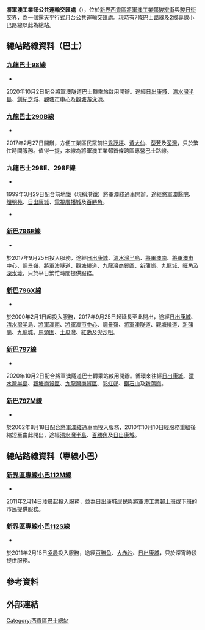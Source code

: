 
{{Infobox HK Bus terminus 
| name=將軍澳工業邨公共運輸交匯處
| engname=Tseung Kwan O Industrial Estate Public Transport Interchange
| district=[[西貢區|西貢區]]
| street=[[新界|新界]][[西貢區|西貢區]][[將軍澳工業邨|將軍澳工業邨]][[駿宏街|駿宏街]]與[[駿日街|駿日街]]交界
| coordinates=
| opendate={{start date and age|1999|3|26}}<ref>巴士總站禁區實施詳見第1667號公告，香港特別行政區政府憲報第03卷第12期，1999年3月26日。</ref><ref>公共小型巴士（專線）服務總站禁區實施詳見第1668號公告，香港特別行政區政府憲報第03卷第12期，1999年3月26日。</ref>
| terminate= [[九龍巴士|九龍巴士]]<br>[[九龍巴士98線|98]]、[[九龍巴士290B線|290B]]、[[九龍巴士298E線|298E、298F]]<br>[[新巴|新巴]]<br><!--[[新巴793線|793]]、[[新巴795P線|795P]]、-->[[新巴796E線|796E]]、[[新巴796X線|796X]]、[[新巴797線|797]]（特別班次）、[[新巴797M線|797M]]<!--[[新巴798P線|798P]]、[[新巴798X線|798X]]--><br>[[香港小巴|專線小巴]]<br>[[新界區專線小巴112M線|112M]]、[[新界區專線小巴112S線|112S]]
| nearbystreets=[[駿宏街|駿宏街]]、[[駿日街|駿日街]]
| nearbysights=[[將軍澳工業邨|將軍澳工業邨]]
| notes= 
| bgcolor=green 
| fontcolor=white 
}}
'''將軍澳工業邨公共運輸交匯處'''（{{lang-en|Tseung Kwan O Industrial Estate Public Transport Interchange}}），位於[[新界|新界]][[西貢區|西貢區]][[將軍澳工業邨|將軍澳工業邨]][[駿宏街|駿宏街]]與[[駿日街|駿日街]]交界，為一個露天平行式月台公共運輸交匯處。現時有7條巴士路線及2條專線小巴路線以此為總站。

==總站路線資料（巴士）==
===[[九龍巴士98線|九龍巴士98線]]===
*{{HK Bus Route KLNT|98|inline}}
2020年10月2日配合將軍澳隧道巴士轉乘站啟用開辦。途經[[日出康城|日出康城]]、[[清水灣半島_(住宅)|清水灣半島]]、[[創紀之城|創紀之城]]、[[觀塘市中心|觀塘市中心]]及[[觀塘游泳池|觀塘游泳池]]。

===[[九龍巴士290B線|九龍巴士290B線]]===
*{{HK Bus Route KLNT|290B|inline}}
2017年2月27日開辦，方便工業區民眾前往[[秀茂坪|秀茂坪]]、[[黃大仙_(香港地方)|黃大仙]]、[[葵芳|葵芳]]及[[荃灣|荃灣]]，只於繁忙時間服務。值得一提，本線為將軍澳工業邨首條跨區專營巴士路線。

===九龍巴士298E、298F線===
;{{KMB|298E}}
*{{HK Bus Route KLNT|298E|inline}}
1999年3月29日配合前地鐵（現稱港鐵）將軍澳綫通車開辦。途經[[將軍澳醫院|將軍澳醫院]]、[[煜明苑|煜明苑]]、[[日出康城|日出康城]]、[[電視廣播城|電視廣播城]]及[[百勝角|百勝角]]。

;{{KMB|298F}}
*{{HK Bus Route KLNT|298F|inline}}

<!--===[[新巴793線|新巴793線]]===
*{{HK Bus Route KLNT|793|inline}}
===[[新巴795P線|新巴795P線]]===
*{{HK Bus Route KLNT|795P|inline}}-->

===[[新巴796E線|新巴796E線]]===
*{{HK Bus Route KLNT|796E|inline}}
於2017年9月25日投入服務，途經[[日出康城|日出康城]]、[[清水灣半島_(住宅)|清水灣半島]]、[[將軍澳南|將軍澳南]]、[[將軍澳市中心|將軍澳市中心]]、[[調景嶺|調景嶺]]、[[將軍澳隧道|將軍澳隧道]]、[[觀塘繞道|觀塘繞道]]、[[九龍灣商貿區|九龍灣商貿區]]、[[新蒲崗|新蒲崗]]、[[九龍城|九龍城]]、[[旺角|旺角]]及[[深水埗|深水埗]]，只於平日繁忙時間提供服務。

===[[新巴796X線|新巴796X線]]===
*{{HK Bus Route KLNT|796X|inline}}
於2000年2月1日起投入服務，2017年9月25日起延長至此開出，途經[[日出康城|日出康城]]、[[清水灣半島_(住宅)|清水灣半島]]、[[將軍澳南|將軍澳南]]、[[將軍澳市中心|將軍澳市中心]]、[[調景嶺|調景嶺]]、[[將軍澳隧道|將軍澳隧道]]、[[觀塘繞道|觀塘繞道]]、[[新蒲崗|新蒲崗]]、[[九龍城|九龍城]]、[[馬頭圍|馬頭圍]]、[[土瓜灣|土瓜灣]]、[[紅磡|紅磡]]及[[尖沙咀|尖沙咀]]。

===[[新巴797線|新巴797線]]===
*{{HK Bus Route KLNT|797|special1}}
2020年10月2日配合將軍澳隧道巴士轉乘站啟用開辦。循環來往經[[日出康城|日出康城]]、[[清水灣半島_(住宅)|清水灣半島]]、[[觀塘商貿區|觀塘商貿區]]、[[九龍灣商貿區|九龍灣商貿區]]、[[彩虹邨|彩虹邨]]、[[鑽石山|鑽石山]]及[[新蒲崗|新蒲崗]]。

===[[新巴797M線|新巴797M線]]===
*{{HK Bus Route KLNT|797M|inline}}
於2002年8月18日配合[[將軍澳綫|將軍澳綫]]通車而投入服務，2010年10月10日經服務重組後縮短至由此開出，途經[[清水灣半島_(住宅)|清水灣半島]]、[[百勝角|百勝角]]及[[日出康城|日出康城]]。
<!--===[[新巴798P線|新巴798P線]]===
*{{HK Bus Route KLNT|798P|inline}}
===[[新巴798X線|新巴798X線]]===
*{{HK Bus Route KLNT|798X|inline}}-->

==總站路線資料（專線小巴）==
===[[新界區專線小巴112M線|新界區專線小巴112M線]]===
*{{HK MiniBus Route NT Show:112M|format=inline}}
2011年2月14日[[凌晨|凌晨]]起投入服務，並為日出康城居民與將軍澳工業邨上班或下班的市民提供服務。

===[[新界區專線小巴112S線|新界區專線小巴112S線]]===
*{{HK MiniBus Route NT Show:112S|format=inline}}
於2011年2月15日[[凌晨|凌晨]]投入服務，途經[[百勝角|百勝角]]、[[大赤沙|大赤沙]]、[[日出康城|日出康城]]，只於深宵時段提供服務。

== 參考資料 ==
{{Reflist}}

== 外部連結 ==
{{commonscat|Tseung Kwan O Industrial Estate Public Transport Interchange}}
{{香港西貢區巴士總站列表}}

[[Category:西貢區巴士總站|Category:西貢區巴士總站]]